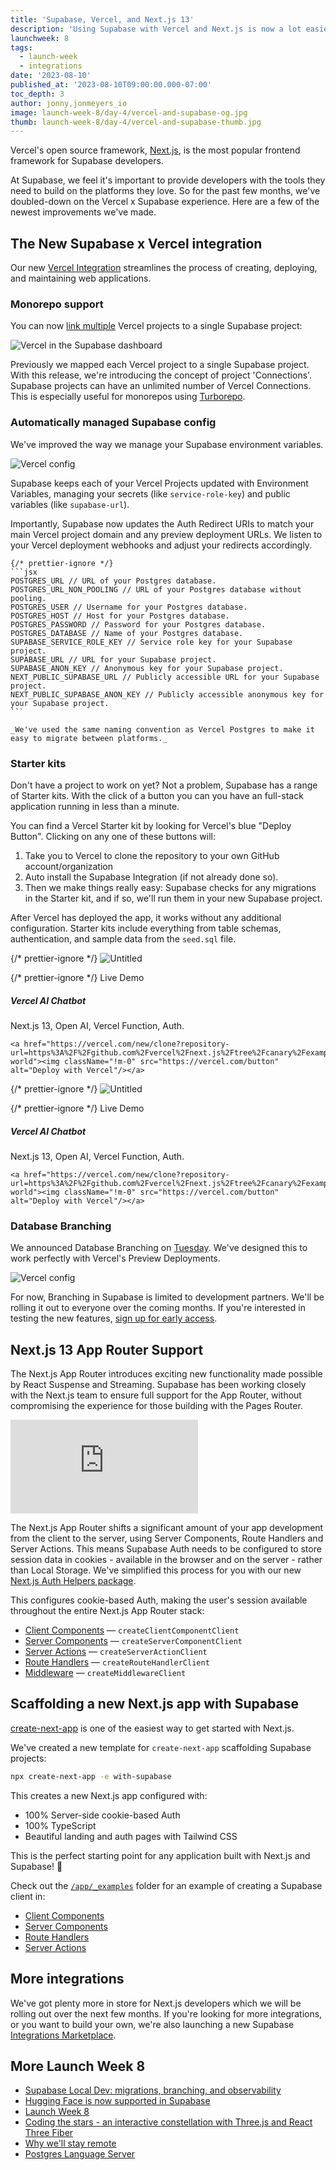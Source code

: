 ```yaml
---
title: 'Supabase, Vercel, and Next.js 13'
description: 'Using Supabase with Vercel and Next.js is now a lot easier.'
launchweek: 8
tags:
  - launch-week
  - integrations
date: '2023-08-10'
published_at: '2023-08-10T09:00:00.000-07:00'
toc_depth: 3
author: jonny,jonmeyers_io
image: launch-week-8/day-4/vercel-and-supabase-og.jpg
thumb: launch-week-8/day-4/vercel-and-supabase-thumb.jpg
---
```


Vercel's open source framework, [Next.js](https://nextjs.org/), is the most popular frontend framework for Supabase developers.

At Supabase, we feel it's important to provide developers with the tools they need to build on the platforms they love. So for the past few months, we've doubled-down on the Vercel x Supabase experience. Here are a few of the newest improvements we've made.

## The New Supabase x Vercel integration

Our new [Vercel Integration](https://vercel.com/integrations/supabase-v2) streamlines the process of creating, deploying, and maintaining web applications.

### Monorepo support

You can now [link multiple](https://app.supabase.com/org/_/integrations) Vercel projects to a single Supabase project:

![Vercel in the Supabase dashboard](/images/blog/launch-week-8/day-4/vercel-dashboard.png)

Previously we mapped each Vercel project to a single Supabase project. With this release, we're introducing the concept of project 'Connections'. Supabase projects can have an unlimited number of Vercel Connections. This is especially useful for monorepos using [Turborepo](https://turbo.build/).

### Automatically managed Supabase config

We've improved the way we manage your Supabase environment variables.

![Vercel config](/images/blog/launch-week-8/day-4/vercel-config.png)

Supabase keeps each of your Vercel Projects updated with Environment Variables, managing your secrets (like `service-role-key`) and public variables (like `supabase-url`).

Importantly, Supabase now updates the Auth Redirect URIs to match your main Vercel project domain and any preview deployment URLs. We listen to your Vercel deployment webhooks and adjust your redirects accordingly.

<BlogCollapsible title="View the full list of environment variables">

    {/* prettier-ignore */}
    ```jsx
    POSTGRES_URL // URL of your Postgres database.
    POSTGRES_URL_NON_POOLING // URL of your Postgres database without pooling.
    POSTGRES_USER // Username for your Postgres database.
    POSTGRES_HOST // Host for your Postgres database.
    POSTGRES_PASSWORD // Password for your Postgres database.
    POSTGRES_DATABASE // Name of your Postgres database.
    SUPABASE_SERVICE_ROLE_KEY // Service role key for your Supabase project.
    SUPABASE_URL // URL for your Supabase project.
    SUPABASE_ANON_KEY // Anonymous key for your Supabase project.
    NEXT_PUBLIC_SUPABASE_URL // Publicly accessible URL for your Supabase project.
    NEXT_PUBLIC_SUPABASE_ANON_KEY // Publicly accessible anonymous key for your Supabase project.
    ```

    _We've used the same naming convention as Vercel Postgres to make it easy to migrate between platforms._

</BlogCollapsible>

### Starter kits

Don't have a project to work on yet? Not a problem, Supabase has a range of Starter kits. With the click of a button you can you have an full-stack application running in less than a minute.

You can find a Vercel Starter kit by looking for Vercel's blue "Deploy Button". Clicking on any one of these buttons will:

1. Take you to Vercel to clone the repository to your own GitHub account/organization
2. Auto install the Supabase Integration (if not already done so).
3. Then we make things really easy: Supabase checks for any migrations in the Starter kit, and if so, we'll run them in your new Supabase project.

After Vercel has deployed the app, it works without any additional configuration. Starter kits include everything from table schemas, authentication, and sample data from the `seed.sql` file.

<div className="flex flex-row gap-3">

<div className="bg-surface-100 rounded border overflow-hidden">
  <div className="bg-alternative relative [&>p]:m-0 overflow-hidden">

{/* prettier-ignore */}
![Untitled](/images/blog/launch-week-8/day-4/chat-ai-screenshot.png)

{/* prettier-ignore */}
<a className="absolute bg-white border rounded-md bottom-2 right-3 no-underline px-1 py-0.5 cursor-pointer hidden">Live Demo</a>

  </div>
  <div className="py-4 px-5">
    <h5 className="text">Vercel AI Chatbot</h5>
    <p className="text-light text-xs mt-0">Next.js 13, Open AI, Vercel Function, Auth.</p>

    <a href="https://vercel.com/new/clone?repository-url=https%3A%2F%2Fgithub.com%2Fvercel%2Fnext.js%2Ftree%2Fcanary%2Fexamples%2Fhello-world"><img className="!m-0" src="https://vercel.com/button" alt="Deploy with Vercel"/></a>

  </div>
</div>

<div className="bg-surface-100 rounded border overflow-hidden">
  <div className="bg-alternative relative [&>p]:m-0 overflow-hidden">

{/* prettier-ignore */}
![Untitled](/images/blog/launch-week-8/day-4/chat-ai-screenshot.png)

{/* prettier-ignore */}
<a className="absolute bg-white border rounded-md bottom-2 right-3 no-underline px-1 py-0.5 cursor-pointer hidden">Live Demo</a>

  </div>
  <div className="py-4 px-5">
    <h5 className="text">Vercel AI Chatbot</h5>
    <p className="text-light text-xs mt-0">Next.js 13, Open AI, Vercel Function, Auth.</p>

    <a href="https://vercel.com/new/clone?repository-url=https%3A%2F%2Fgithub.com%2Fvercel%2Fnext.js%2Ftree%2Fcanary%2Fexamples%2Fhello-world"><img className="!m-0" src="https://vercel.com/button" alt="Deploy with Vercel"/></a>

  </div>
</div>

</div>

### Database Branching

We announced Database Branching on [Tuesday](/blog/supabase-local-dev#branching-and-preview-environments). We've designed this to work perfectly with Vercel's Preview Deployments.

![Vercel config](/images/blog/launch-week-8/day-4/supabase-vercel-branching.png)

For now, Branching in Supabase is limited to development partners. We'll be rolling it out to everyone over the coming months. If you're interested in testing the new features, [sign up for early access](https://forms.supabase.com/branching-request).

## Next.js 13 App Router Support

The Next.js App Router introduces exciting new functionality made possible by React Suspense and Streaming. Supabase has been working closely with the Next.js team to ensure full support for the App Router, without compromising the experience for those building with the Pages Router.

<div className="video-container">
  <iframe
    className="w-full"
    src="https://www.youtube-nocookie.com/embed/w3LD0Z73vgU"
    title="YouTube video player"
    frameBorder="0"
    allow="accelerometer; autoplay; clipboard-write; encrypted-media; gyroscope; picture-in-picture; web-share"
    allowfullscreen
  ></iframe>
</div>

The Next.js App Router shifts a significant amount of your app development from the client to the server, using Server Components, Route Handlers and Server Actions. This means Supabase Auth needs to be configured to store session data in cookies - available in the browser and on the server - rather than Local Storage. We've simplified this process for you with our new [Next.js Auth Helpers package](https://supabase.com/docs/guides/auth/auth-helpers/nextjs).

This configures cookie-based Auth, making the user's session available throughout the entire Next.js App Router stack:

- [Client Components](/docs/guides/auth/auth-helpers/nextjs#client-components) — `createClientComponentClient`
- [Server Components](/docs/guides/auth/auth-helpers/nextjs#server-components) — `createServerComponentClient`
- [Server Actions](/docs/guides/auth/auth-helpers/nextjs#server-actions) — `createServerActionClient`
- [Route Handlers](/docs/guides/auth/auth-helpers/nextjs#route-handlers) — `createRouteHandlerClient`
- [Middleware](/docs/guides/auth/auth-helpers/nextjs#middleware) — `createMiddlewareClient`

## Scaffolding a new Next.js app with Supabase

[create-next-app](https://nextjs.org/docs/pages/api-reference/create-next-app) is one of the easiest way to get started with Next.js.

We've created a new template for `create-next-app` scaffolding Supabase projects:

```sh
npx create-next-app -e with-supabase
```

This creates a new Next.js app configured with:

- 100% Server-side cookie-based Auth
- 100% TypeScript
- Beautiful landing and auth pages with Tailwind CSS

This is the perfect starting point for any application built with Next.js and Supabase! 🚀

Check out the [`/app/_examples`](https://github.com/vercel/next.js/blob/canary/examples/with-supabase/app/_examples) folder for an example of creating a Supabase client in:

- [Client Components](https://github.com/vercel/next.js/blob/canary/examples/with-supabase/app/_examples/client-component/page.tsx)
- [Server Components](https://github.com/vercel/next.js/blob/canary/examples/with-supabase/app/_examples/server-component/page.tsx)
- [Route Handlers](https://github.com/vercel/next.js/blob/canary/examples/with-supabase/app/_examples/route-handler/route.ts)
- [Server Actions](https://github.com/vercel/next.js/blob/canary/examples/with-supabase/app/_examples/server-action/page.tsx)

## More integrations

We've got plenty more in store for Next.js developers which we will be rolling out over the next few months. If you're looking for more integrations, or you want to build your own, we're also launching a new Supabase [Integrations Marketplace](/blog/supabase-integrations-marketplace).

## More Launch Week 8

- [Supabase Local Dev: migrations, branching, and observability](/blog/supabase-local-dev)
- [Hugging Face is now supported in Supabase](/blog/hugging-face-supabase)
- [Launch Week 8](/launch-week)
- [Coding the stars - an interactive constellation with Three.js and React Three Fiber](/blog/interactive-constellation-threejs-react-three-fiber)
- [Why we'll stay remote](/blog/why-supabase-remote)
- [Postgres Language Server](https://github.com/supabase/postgres_lsp)
